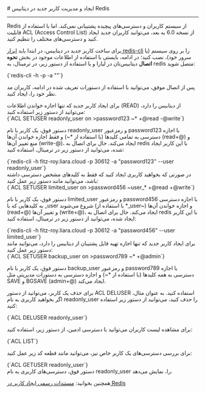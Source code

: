 

<Layout>
<Head>
<title>مستندات ایجاد و مدیریت کاربر جدید در دیتابیس Redis - لیارا</title>
<meta property="og:title" content="مستندات خدمات رایانش ابری لیارا" />
<meta property="og:description" content="مستندات ایجاد و مدیریت کاربر جدید در دیتابیس Redis"  />
</Head>
# ایجاد و مدیریت کاربر جدید در دیتابیس Redis
<hr className="mb-2" />

Redis از سیستم کاربران و دسترسی‌های پیچیده پشتیبانی نمی‌کند. اما با استفاده از قابلیت ACL (Access Control List) از نسخه 6.0 به بعد، می‌توانید کاربران جدید ایجاد کنید و دسترسی‌های مختلف را تنظیم کنید.


<div className="h-2" />

برای ساخت کاربر جدید در دیتابیس، در ابتدا باید <a href="/dbaas/redis/how-tos/connect-via-cli/redis-cli" className="text-[#2196f3]">ابزار redis-cli</a> را بر روی سیستم (یا سرور خود)، نصب کنید؛ در ادامه، بایستی با استفاده از اطلاعات موجود در بخش **نحوه اتصال** دیتابیس‌تان در لیارا و با استفاده از دستور زیر، در ترمینال،
به redis متصل شوید:

<div className="h-4" />
    <div dir='ltr'>
    <Highlight className="bash">
        {`redis-cli -h <host_name> -p <port> -a "<password>"`}
    </Highlight>
    </div>
<div className="h-4" />

پس از اتصال موفق، می‌توانید با استفاده از دستورات تعریف شده در ادامه، کاربران مد نظر خود را، ایجاد کنید.

<Section id="create-readonly-user" title="ساخت کاربر با دسترسی Read-Only " />
برای ایجاد کاربر جدید که تنها اجازه خواندن اطلاعات (READ) از دیتابیس را دارد، 
می‌توانید از دستور زیر استفاده کنید:

<div className="h-4" />
    <div dir='ltr'>
    <Highlight className="Redis">
        {`ACL SETUSER readonly_user on >password123 ~* +@read -@write`}
    </Highlight>
    </div>
<div className="h-4" />

دستور فوق، یک کاربر با نام <Important>readonly_user</Important> و رمزعبور <Important>password123</Important> با اجازه دسترسی به تمامی کلیدها (با استفاده از <Important>*~</Important>) 
و فقط اجازه خواندن آن‌ها (<Important>read+@</Important>)
و منع تغییر آن‌ها (<Important>write-@</Important>)، ایجاد می‌کند. حال برای اتصال به redis با این کاربر ایجاد شده، می‌توانید از دستور زیر در ترمینال، استفاده کنید:

<div className="h-4" />
    <div dir='ltr'>
    <Highlight className="Redis">
        {`redis-cli -h fitz-roy.liara.cloud -p 30612 -a "password123" --user readonly_user`}
    </Highlight>
    </div>

<Section id="create-limited-user" title="ساخت کاربر با دسترسی محدود به برخی کلیدها" />
در صورتی که بخواهید کاربری ایجاد کنید که فقط به کلیدهای مشخص دسترسی داشته باشد، می‌توانید مانند دستور زیر عمل کنید:

<div className="h-4" />
    <div dir='ltr'>
    <Highlight className="redis">
        {`ACL SETUSER limited_user on >password456 ~user_* +@read +@write`}
    </Highlight>
    </div>
<div className="h-4" />

دستور فوق، یک کاربر با نام <Important>limited_user</Important> و رمزعبور <Important>password456</Important> با اجازه دسترسی به کلیدهایی که با <Important>_user</Important> شروع می‌شوند (با استفاده از <Important>*_user~</Important>) 
و اجازه خواندن آن‌ها (<Important>read+@</Important>)
و تغییر آن‌ها (<Important>write+@</Important>)، ایجاد می‌کند. حال برای اتصال به redis با این کاربر ایجاد شده، می‌توانید از دستور زیر در ترمینال، استفاده کنید:

<div className="h-4" />
    <div dir='ltr'>
    <Highlight className="Redis">
        {`redis-cli -h fitz-roy.liara.cloud -p 30612 -a "password456" --user limited_user`}
    </Highlight>
    </div>

<Section id="create-backup-user" title="ساخت کاربر برای تهیه فایل پشتیبان" />
برای ایجاد کاربر جدید که تنها اجازه تهیه فایل پشتیبان از دیتابیس را دارد، 
می‌توانید مانند دستور زیر عمل کنید:

<div className="h-4" />
    <div dir='ltr'>
    <Highlight className="Redis">
        {`ACL SETUSER backup_user on >password789 ~* +@admin`}
    </Highlight>
    </div>
<div className="h-4" />

دستور فوق، یک کاربر با نام <Important>backup_user</Important> و رمزعبور <Important>password789</Important> با اجازه دسترسی به همه کلیدها (با استفاده از <Important>*~</Important>) 
و اجازه 
دسترسی به دستورات مدیریتی مثل SAVE و BGSAVE (<Important>admin+@</Important>) ایجاد می‌کند.

<Section id="delete-user" title="حذف یک کاربر" />

برای حذف یک کاربر، می‌توانید از دستور <Important>ACL DELUSER</Important> استفاده کنید. به عنوان مثال، اگر بخواهید کاربری به نام <Important>readonly_user</Important> را حذف کنید، می‌توانید از دستور زیر استفاده کنید:

<div className="h-4" />
<div dir='ltr'>
    <Highlight className="Redis">
        {`ACL DELUSER readonly_user`}
    </Highlight>
</div>

<Section id="manage-users" title="مدیریت کاربران" />

برای مشاهده لیست کاربران می‌توانید با دسترسی ادمین، از دستور زیر، استفاده کنید:

<div className="h-4" />
<div dir='ltr'>
    <Highlight className="Redis">
        {`ACL LIST`}
    </Highlight>
</div>
<div className="h-4" />

برای بررسی دسترسی‌های یک کاربر خاص نیز، می‌توانید مانند قطعه کد زیر عمل کنید: 
<div className="h-4" />
<div dir='ltr'>
    <Highlight className="bash">
        {`ACL GETUSER readonly_user`}
    </Highlight>
</div>
<div className="h-4" />
دستور فوق، دسترسی‌های کاربری به نام <Important>readonly_user</Important> را، نمایش می‌دهد.

<div className="h-4" />
<Alert variant="success">
<p>
همچنین بخوانید: <a href="https://redis.io/docs/latest/commands/acl-setuser/" className="text-[#2196f3]">مستندات رسمی ایجاد کاربر در Redis</a>
</p>
</Alert>

</Layout>